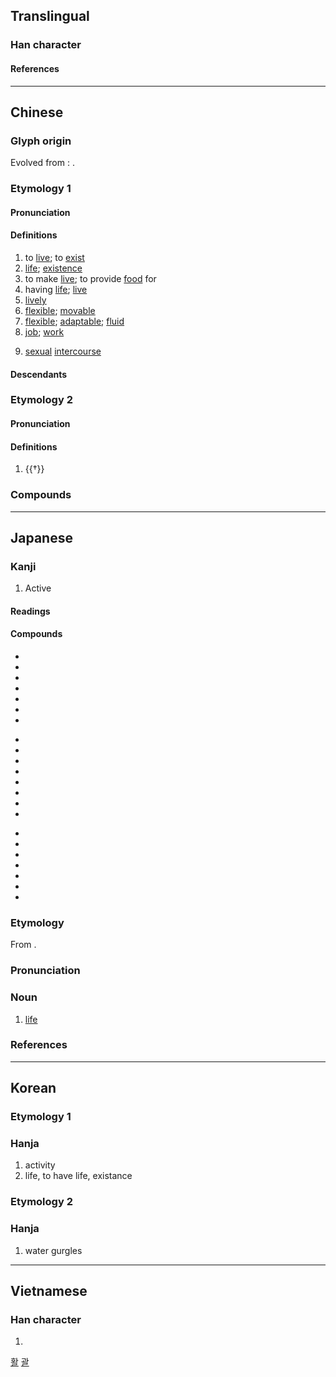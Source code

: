{{also|话|㓉}}
{{character info/new}}
==Translingual==
{{stroke order|strokes=9}}

===Han character===
{{Han char|rn=85|rad=水|as=06|sn=9|four=32164|canj=EHJR|ids=⿰氵舌}}

====References====
{{Han ref|kx=0622.180|dkj=17423|dj=1018.160|hdz=31609.020|uh=6D3B}}

----

==Chinese==
{{zh-forms|alt=㓉,𣿛,𣴠,𦕾,𣸅,𣽅}}

===Glyph origin===
{{Han etym}}
Evolved from {{och-l|𣴠}}: {{Han compound|水|alt1=氵|t1=water|𠯑|c1=s|c2=p|ls=psc}}.

===Etymology 1===

====Pronunciation====
{{zh-pron
|m=huó
|dg=хуә1
|c=wut6
|g=uot7
|j=huah5
|h=pfs=fa̍t;gd=fad6
|mb=huă
|md=uăk
|mn=oa̍h/hoa̍t
|mn_note=oa̍h - vernacular, hoa̍t - literary
|mn-t=uah8
|w=5hhueq
|x=ho6
|mc=2
|oc=1,2
|cat=v,n,a,adv
}}

====Definitions====
{{zh-hanzi}}

# to [[live]]; to [[exist]]
# [[life]]; [[existence]]
# to make [[live]]; to provide [[food]] for
# having [[life]]; [[live]]
# [[lively]]
# [[flexible]]; [[movable]]
# [[flexible]]; [[adaptable]]; [[fluid]]
# [[job]]; [[work]]
# {{lb|zh|informal}} [[sexual]] [[intercourse]]
#: {{zh-x|器 大 活{huór} 好|the "tool" (penis) is big, [his] '''sex''' is good}}

====Descendants====
{{CJKV||かつ|활|hoạt}}

===Etymology 2===

====Pronunciation====
{{zh-pron
|m=guō,kuò,1nb=standard in Mainland,2nb=standard in Taiwan
|c=kut3
|h=pfs=
|md=
|mn=
|w=
|dial=n
|mc=1
|oc=n,1
|cat=n
}}

====Definitions====
{{zh-hanzi}}

# {{†}} {{zh-only|活活|guōguō}}

===Compounds===
{{zh-der|七死八活|上活|不快活|不死不活|不知死活|不管死活|不顧死活|乞活|休閒活動|你死我活|借茶活捉|做活|做生活|偷活|偷生苟活|全活|出活|力氣活|半死不活|半死半活|吃生活|四清六活|圓活|地質活動|夜活|天真活潑|存活|存活率|守活寡|家活|尋死覓活|工業活動|巴家做活|幹家做活|幹活|康樂活動|強死強活|復活|復活節|心活|心活面軟|忙活|快活|快活三|快活林|性生活|成活|戶外活動|扛活|扛長活|拿手絕活|搞活|攛趕子活|攬活兒|放死放活|救活|敗部復活|文娛活動|新生活|木活字|歹生活|死中求活|死去活來|死告活央|死拉活拽|死模活漾|死活|死纏活纏|死聲活氣|死說活說|死追活追|水上活動|水活性|沒死活|泥活字|活人妻|活似真的|活佛|活便|活信|活像|活儲|活兒|活分|活剝生吞|活劇|活力|活動|活動中心|活動分子|活動卡通|活動房屋|活動目標|活動看板|活化|活化石|活化能|活化部位|活受罪|活口|活口米|活句|活命|活喇喇|活地獄|活埋|活埋人|活報劇|活塞|活太歲|活契|活套|活套頭|活字|活字典|活字本|活字版|活存|活學活用|活守寡|活寡|活寶|活寶貝|活局子|活廠經營|活性|活性疫苗|活性碳|活性菌|活扣兒|活捉|活捉王魁|活撮|活支|活支剌|活教材|活斷層|活會|活期|活期存款|活期放款|活棋|活機|活死人|活水|活水源流|活法|活泛|活活|活活潑潑|活淘氣|活潑|活火|活火山|活現|活瓣|活生生|活用|活神仙|活神活現|活結|活絡|活脫|活腳|活色生香|活菩薩|活著/活着|活落圈|活血|活血化瘀|活襯|活見鬼|活觀音|活計|活話|活該|活變|活路|活蹦亂跳|活躍|活達|活錢|活門|活門兒|活閃婆|活閻王|活靈活現|活靶子|活頁|活頁夾|活頁紙|活頁裝訂|活頭兒|活饑荒|活龍活現|濟公活佛|燒活|營活|物質生活|特賣活動|獨門絕活|生吞活剝|生擒活拿|生擒活捉|生活|生活品質|生活圈|生活型態|生活態度|生活教育|生活方式|生活水準|生活照|生活空間|生活習慣|生活費|生活資訊|生活輔導|生活領域|生龍活虎|社會活動|神氣活現|粗活|精神生活|細活|絕活|經濟活動|網上活動|繡活|羌活|耍活寶|耳軟心活|肺活量|自強活動|舒筋活血|花活|苟活|苦活兒|草間求活|莊稼活兒|藏活|藝文活動|要死要活|覓死尋活|討生活|課外活動|賣文為活|趕活兒|軟活|輕活|辭活|農活|過活|遛活|重活|銅活|鐵活|雙活|零活|靈活|風流快活|養家活口|養活|鮮活|活氣|活龍坪|生活條件}}

{{zh-cat|Beginning|Intermediate}}

----

==Japanese==

===Kanji===
{{ja-kanji|grade=2|rs=水06}}

# Active

====Readings====
{{ja-readings
|goon=がち
|kanon=かつ<くわつ
|kun=い-きる, よみがえる
}}
{{attention|ja|historical form of goon reading (probably gwachi)}}

====Compounds====
{{top3}}
* {{ja-r|活%火|かっ%か}}
* {{ja-r|活%花|いけ%ばな}}
* {{ja-r|活%気|かっ%き}}
* {{ja-r|活%況|かっ%きょう}}
* {{ja-r|活%計|かっ%けい}}
* {{ja-r|活%殺%自%在|かっ%さつ%じ%ざい}}
* {{ja-r|活%字|かつ%じ}}
{{mid3}}
* {{ja-r|活%人%剣|かつ%じん%けん}}
* {{ja-r|活%水|かっ%すい}}
* {{ja-r|活%塞|かっ%そく|[[piston]]}}
* {{ja-r|活%動|かつ%どう}}
* {{ja-r|活%発|かっ%ぱつ}}
* {{ja-r|活%版|かっ%ぱん}}
* {{ja-r|活%仏|かつ%ぶつ}}
* {{ja-r|活%物|かつ%ぶつ}}
{{mid3}}
* {{ja-r|活%用|かつ%よう}}
* {{ja-r|活%力|かつ%りょく}}
* {{ja-r|活%路|かつ%ろ}}
* {{ja-r|活%火%山|かっ%か%ざん}}
* {{ja-r|生%活|せい%かつ}}
* {{ja-r|復%活|ふっ%かつ}}
* {{ja-r|復%活%祭|ふっ%かつ%さい}}
{{bottom}}

{{ja-kanjitab|かつ|yomi=o}}

===Etymology===
From {{etyl|ltc|ja|sort=かつ}} {{m|zh|活|tr=hwat||to live}}.

===Pronunciation===
{{ja-pron|yomi=kanon|かつ|acc=1|acc_ref=DJR,NHK}}

===Noun===
{{ja-noun|かつ|hhira=くわつ}}

# [[life]]

===References===
<references/>

----

==Korean==

===Etymology 1===

===Hanja===
{{ko-hanja|살다|살|활}}
# activity
# life, to have life, existance

===Etymology 2===

===Hanja===
{{ko-hanja|[[물]] [[콸콸]] [[흐르다|흐를]]|괄}}
# water gurgles

[[Category:Hanja readings|활]]
[[Category:Hanja readings|괄]]

----

==Vietnamese==

===Han character===
{{vi-readings|rs=水06|reading=[[hoạt]], [[oặt]], [[oạc]]}}

# {{rfdef|vi|sort=水06}}